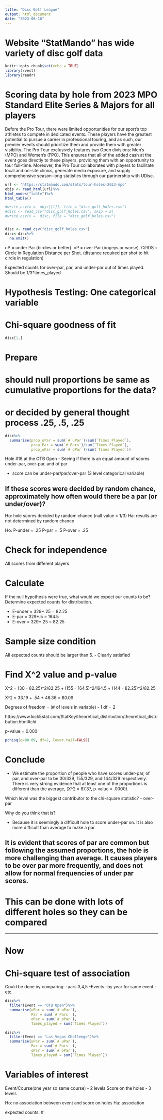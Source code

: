 ```yaml
---
title: "Disc Golf League"
output: html_document
date: "2023-06-16"
---
```

# Website "StatMando" has wide variety of disc golf data 
```r
knitr::opts_chunk$set(echo = TRUE)
library(rvest)
library(readr)
```

# Scoring data by hole from 2023 MPO Standard Elite Series & Majors for all players

Before the Pro Tour, there were limited opportunities for our sport’s top athletes to compete in dedicated events. These players have the greatest potential to pursue a career in professional touring, and as such, our premier events should prioritize them and provide them with greater visibility. The Pro Tour exclusively features two Open divisions: Men’s (MPO) and Women’s (FPO). This ensures that all of the added cash at the event goes directly to these players, providing them with an opportunity to tour full-time. Moreover, the Pro Tour collaborates with players to facilitate local and on-site clinics, generate media exposure, and supply comprehensive season-long statistics through our partnership with UDisc.
```r
url <- "https://statmando.com/stats/tour-holes-2023-mpo"
objs <- read_html(url)%>%
html_nodes("table")%>%
html_table()

#write_csv(x =  objs[[1]], file = "disc_golf_holes.csv")
#disc <- read_csv("disc_golf_holes.csv", skip = 2)
#write_csv(x =  disc, file = "disc_golf_holes.csv")


disc <- read_csv("disc_golf_holes.csv")
disc<-disc%>%
  na.omit()
```
uP = under Par (birdies or better).
oP = over Par (bogeys or worse). 
CiRDS = Circle in Regulation Distance per Shot. (distance required per shot to hit circle in regulation)

Expected counts for over-par, par, and under-par out of times played. Should be 1/3*times_played

# Hypothesis Testing: One categorical variable 



# Chi-square goodness of fit

```r
disc[1,]
```
# Prepare
# should null proportions be same as cumulative proportions for the data?
# or decided by general thought process .25, .5, .25
```r
disc%>%
  summarise(prop_uPar = sum(`# uPar`)/sum(`Times Played`),
            prop_Par = sum(`# Pars`)/sum(`Times Played`),
            prop_oPar = sum(`# oPar`)/sum(`Times Played`))
```

Hole #16 at the OTB Open
- Seeing if there is an equal amount of scores under-par, over-par, and of par

- score can be under-par/par/over-par (3 level categorical variable)

If these scores were decided by random chance, approximately how often would there be a par (or under/over)?
- 
Ho: hole scores decided by random chance (null value = 1/3)
Ha: results are not determined by random chance 


Ho: P-under = .25
    P-par   = .5
    P-over  = .25

# Check for independence 
All scores from different players 

# Calculate 
If the null hypothesis were true, what would we expect our counts to be?
Determine expected counts for distribution.

- E-under = 329*.25 = 82.25
- E-par = 329*.5 = 164.5
- E-over = 329*.25 = 82.25 


# Sample size condition 
All expected counts should be larger than 5.
- Clearly satisfied 


# Find X^2 value and p-value 

X^2 = (30 - 82.25)^2/82.25 + (155 - 164.5)^2/164.5 + (144 - 82.25)^2/82.25

X^2 = 33.19 + .54 + 46.36 = 80.09

Degrees of freedom = (# of levels in variable) - 1
df = 2

https://www.lock5stat.com/StatKey/theoretical_distribution/theoretical_distribution.html#chi

p-value = 0.000

```r
pchisq(q=80.09, df=2, lower.tail=FALSE)
```


# Conclude 

- We estimate the proportion of people who have scores under-par, of par,
 and over-par to be 30/329, 155/329, and 144/329 respectively. 
 There is very strong evidence that at least one of the proportions is different than the average, (X^2 = 87.37, p-value = .0000).

Which level was the biggest contributor to the chi-square statistic?
- over-par

Why do you think that is?

- Because it is seemingly a difficult hole to score under-par on. It is also more difficult than average to make a par.

## It is evident that scores of par are common but following the assumed proportions, the hole is more challenging than average. It causes players to be over par more frequently, and does not allow for normal frequencies of under par scores.


# This can be done with lots of different holes so they can be compared 

------------------------------
# Now 

# Chi-square test of association
Could be done by comparing:
-pars 3,4,5
-Events 
-by year for same event
-etc.
```r
disc%>%
  filter(Event == "OTB Open")%>%
  summarise(uPar = sum(`# uPar`),
            Par = sum(`# Pars` ),
            oPar = sum(`# oPar`),
            Times_played = sum(`Times Played`))

disc%>%
  filter(Event == "Las Vegas Challenge")%>%
  summarise(uPar = sum(`# uPar`),
            Par = sum(`# Pars` ),
            oPar = sum(`# oPar`),
            Times_played = sum(`Times Played`))
```

# Variables of interest 
Event/Course(one year so same course) - 2 levels
Score on the holes - 3 levels

Ho: no association between event and score on holes 
Ha: association

expected counts:
#













